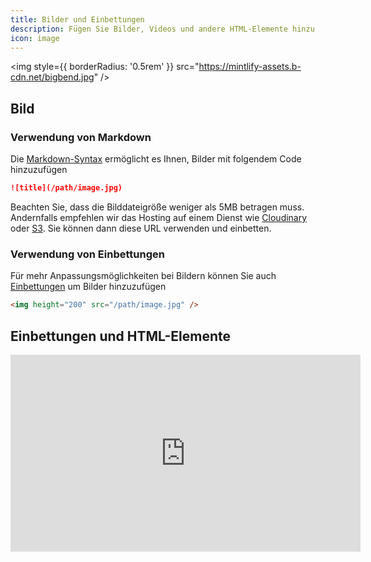 ```yaml
---
title: Bilder und Einbettungen
description: Fügen Sie Bilder, Videos und andere HTML-Elemente hinzu
icon: image
---
```


<img style={{ borderRadius: '0.5rem' }} src="https://mintlify-assets.b-cdn.net/bigbend.jpg" />

## Bild

### Verwendung von Markdown

Die [Markdown-Syntax](https://www.markdownguide.org/basic-syntax/#images) ermöglicht es Ihnen, Bilder mit folgendem Code hinzuzufügen

```md
![title](/path/image.jpg)
```

Beachten Sie, dass die Bilddateigröße weniger als 5MB betragen muss. Andernfalls empfehlen wir das Hosting auf einem Dienst wie [Cloudinary](https://cloudinary.com/) oder [S3](https://aws.amazon.com/s3/). Sie können dann diese URL verwenden und einbetten.

### Verwendung von Einbettungen

Für mehr Anpassungsmöglichkeiten bei Bildern können Sie auch [Einbettungen](/writing-content/embed) um Bilder hinzuzufügen

```html
<img height="200" src="/path/image.jpg" />
```

## Einbettungen und HTML-Elemente

<iframe width="560" height="315" src="https://www.youtube.com/embed/4KzFe50RQkQ" title="YouTube video player" frameBorder="0" allow="accelerometer; autoplay; clipboard-write; encrypted-media; gyroscope; picture-in-picture" allowFullScreen style={{ width: '100%', borderRadius: '0.5rem' }} />

<br />

<Tip>
  Mintlify unterstützt [HTML-Tags in Markdown](https://www.markdownguide.org/basic-syntax/#html). Dies ist hilfreich, wenn Sie HTML-Tags gegenüber Markdown-Syntax bevorzugen und ermöglicht Ihnen, Dokumentation mit unbegrenzter Flexibilität zu erstellen.
</Tip>

### iFrames

Lädt eine andere HTML-Seite innerhalb des Dokuments. Wird am häufigsten zum Einbetten von Videos verwendet.

```html
<iframe src="https://www.youtube.com/embed/4KzFe50RQkQ"> </iframe>
```

